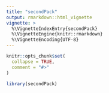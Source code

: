 ```yaml
---
title: "secondPack"
output: rmarkdown::html_vignette
vignette: >
  %\VignetteIndexEntry{secondPack}
  %\VignetteEngine{knitr::rmarkdown}
  %\VignetteEncoding{UTF-8}
---
```


```r
knitr::opts_chunk$set(
  collapse = TRUE,
  comment = "#>"
)
```

```r
library(secondPack)
```

